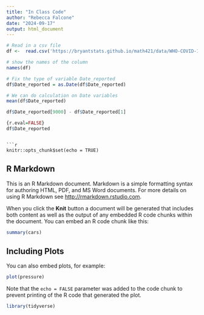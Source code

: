 ```yaml
---
title: "In Class Code"
author: "Rebecca Falcone"
date: "2024-09-17"
output: html_document
---
```

```r
# Read in a csv file
df <-  read.csv('https://bryantstats.github.io/math421/data/WHO-COVID-19-global-data.csv')

```
```r
# show the names of the column
names(df)
```
```r
# Fix the type of variable Date_reported
df$Date_reported = as.Date(df$Date_reported)

# We can do calculation on Date variables
mean(df$Date_reported)

df$Date_reported[9000] - df$Date_reported[1]

```
```r
{r.eval=FALSE}
df$Date_reported

```

```

```r
knitr::opts_chunk$set(echo = TRUE)
```

## R Markdown

This is an R Markdown document. Markdown is a simple formatting syntax for authoring HTML, PDF, and MS Word documents. For more details on using R Markdown see <http://rmarkdown.rstudio.com>.

When you click the **Knit** button a document will be generated that includes both content as well as the output of any embedded R code chunks within the document. You can embed an R code chunk like this:

```r
summary(cars)
```

## Including Plots

You can also embed plots, for example:

```r
plot(pressure)
```

Note that the `echo = FALSE` parameter was added to the code chunk to prevent printing of the R code that generated the plot.
```r
library(tidyverse)

```
```r

```

